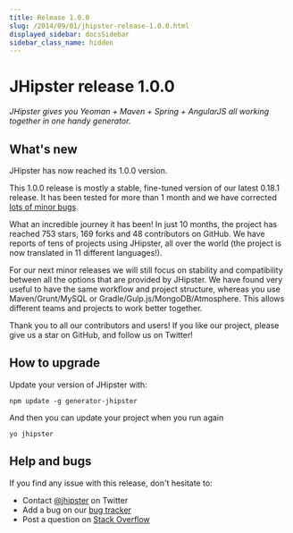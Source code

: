 ```yaml
---
title: Release 1.0.0
slug: /2014/09/01/jhipster-release-1.0.0.html
displayed_sidebar: docsSidebar
sidebar_class_name: hidden
---
```


JHipster release 1.0.0
==================

*JHipster gives you Yeoman + Maven + Spring + AngularJS all working together in one handy generator.*

What's new
----------

JHipster has now reached its 1.0.0 version.

This 1.0.0 release is mostly a stable, fine-tuned version of our latest 0.18.1 release. It has been tested for more than 1 month and we have corrected [lots of minor bugs](https://github.com/jhipster/generator-jhipster/issues?q=milestone%3A1.0+is%3Aclosed).

What an incredible journey it has been! In just 10 months, the project has reached 753 stars, 169 forks and 48 contributors on GitHub. We have reports of tens of projects using JHipster, all over the world (the project is now translated in 11 different languages!).

For our next minor releases we will still focus on stability and compatibility between all the options that are provided by JHipster. We have found very useful to have the same workflow and project structure, whereas you use Maven/Grunt/MySQL or Gradle/Gulp.js/MongoDB/Atmosphere. This allows different teams and projects to work better together.

Thank you to all our contributors and users! If you like our project, please give us a star on GitHub, and follow us on Twitter!

How to upgrade
------------

Update your version of JHipster with:

```
npm update -g generator-jhipster
```

And then you can update your project when you run again

```
yo jhipster
```

Help and bugs
--------------

If you find any issue with this release, don't hesitate to:

- Contact [@jhipster](https://twitter.com/jhipster) on Twitter
- Add a bug on our [bug tracker](https://github.com/jhipster/generator-jhipster/issues?state=open)
- Post a question on [Stack Overflow](http://stackoverflow.com/tags/jhipster/info)
